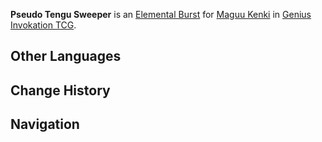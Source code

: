 {{Genius Invokation TCG Skill Infobox
|title      = Pseudo Tengu Sweeper
|image      = Pseudo Tengu Sweeper Character Card Skill.png
|type       = Elemental Burst
|character  = Maguu Kenki
|element    = Anemo
|matching   = 3
|energy     = 3
|effect     = Deals 4 {{Color|Anemo DMG}}, triggers the effect(s) of all your '''Shadowsword''' Summon(s). (Does not consume their Usages)
|order      = 4
}}
'''Pseudo Tengu Sweeper''' is an [[Character Card Elemental Burst|Elemental Burst]] for [[Maguu Kenki (Character Card)|Maguu Kenki]] in [[Genius Invokation TCG]].

==Other Languages==
{{Other Languages
|en      = Pseudo Tengu Sweeper
|zhs     = 机巧伪天狗抄
|zhs_rm  = Jīqiǎo Wěi Tiāngǒu Chāo
|zht     = 機巧偽天狗抄
|zht_rm  = Jīqiǎo Wěi Tiāngǒu Chāo
|zh_tl   = 
|ja      = 機巧偽天狗抄
|ja_rm   = Kikougi Tengushou{{Assumed}}
|ja_tl   = 
|ja_note = {{Lang|''Tengushou''|ja=天狗抄}} is an art of the {{w|Yagyū Shinkage-ryū|Yagyuu Shinkage-ryuu}}.
|ko      = 기계 텐구쇼
|ko_rm   = Gigye Tengusyo
|ko_tl   = Machine Tengushou
|es      = Emulación de corte Tengu
|es_tl   = Emulation Tengu Cut
|fr      = Balayage tengu falsifié
|fr_tl   = Falsified Tengu Sweeping
|ru      = Ложный тэнгу
|ru_tl   = False Tengu
|th      = Pseudo Tengu Sweeper
|vi      = Tengu Càn Quét Giả Mạo
|vi_tl   = 
|de      = Maschineller Tengu-Feger
|de_tl   = Mechanical Tengu Sweeper
|id      = Pseudo Tengu Sweeper
|pt      = Clone Tengu
|pt_tl   = 
|tr      = Sahte Tengu Savuran
|tr_tl   = 
|it      = Clone Tengu
|it_tl   = Tengu Clone
}}

==Change History==
{{Change History|3.3}}

==Navigation==
{{Genius Invokation TCG Skill Navbox|Maguu Kenki}}